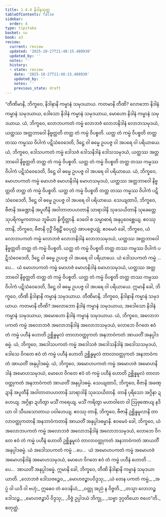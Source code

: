 ```yaml
---
title: 1.4.4 နိဒါနသုတ္တ
tableOfContents: false
sidebar:
  order: 4
type: tipitaka
basket: su
book: a3
review:
  current: review
  updated: '2025-10-27T21:48:15.480930'
  updated_by: ''
  notes: ''
  history:
  - state: review
    date: '2025-10-27T21:48:15.480930'
    updated_by: ''
    notes: ''
    previous_state: draft
---
```



<ReviewStatus review={frontmatter.review} showDetails={true} />

<HypothesisAnnotation frontmatter={frontmatter} />

<DynamicBreadcrumb />

<Division number="34" book="a3" e="ch" v="15" p="133">

<Paragraph number="184" book="a3">
“တီဏိမာနိ, ဘိက္ခဝေ, နိဒါနာနိ ကမ္မာနံ သမုဒယာယ. ကတမာနိ တီဏိ? လောဘော နိဒါနံ ကမ္မာနံ သမုဒယာယ, ဒေါသော နိဒါနံ ကမ္မာနံ သမုဒယာယ, မောဟော နိဒါနံ ကမ္မာနံ သမုဒယာယ.
</Paragraph>

<Paragraph number="185" book="a3">
ယံ, ဘိက္ခဝေ, လောဘပကတံ ကမ္မံ လောဘဇံ လောဘနိဒါနံ လောဘသမုဒယံ, ယတ္ထဿ အတ္တဘာဝေါ နိဗ္ဗတ္တတိ တတ္ထ တံ ကမ္မံ ဝိပစ္စတိ. ယတ္ထ တံ ကမ္မံ ဝိပစ္စတိ တတ္ထ တဿ ကမ္မဿ ဝိပါကံ ပဋိသံဝေဒေတိ, ဒိဋ္ဌေ ဝါ ဓမ္မေ ဥပပဇ္ဇ ဝါ အပရေ ဝါ ပရိယာယေ.
</Paragraph>

<Paragraph number="186" book="a3">
ယံ, ဘိက္ခဝေ, ဒေါသပကတံ ကမ္မံ ဒေါသဇံ ဒေါသနိဒါနံ ဒေါသသမုဒယံ, ယတ္ထဿ အတ္တဘာဝေါ နိဗ္ဗတ္တတိ တတ္ထ တံ ကမ္မံ ဝိပစ္စတိ. ယတ္ထ တံ ကမ္မံ ဝိပစ္စတိ တတ္ထ တဿ ကမ္မဿ ဝိပါကံ ပဋိသံဝေဒေတိ, ဒိဋ္ဌေ ဝါ ဓမ္မေ ဥပပဇ္ဇ ဝါ အပရေ ဝါ ပရိယာယေ.
</Paragraph>

<Paragraph number="187" book="a3">
ယံ, ဘိက္ခဝေ, မောဟပကတံ ကမ္မံ မောဟဇံ မောဟနိဒါနံ မောဟသမုဒယံ, ယတ္ထဿ အတ္တဘာဝေါ နိဗ္ဗတ္တတိ တတ္ထ တံ ကမ္မံ ဝိပစ္စတိ. ယတ္ထ တံ ကမ္မံ ဝိပစ္စတိ တတ္ထ တဿ ကမ္မဿ ဝိပါကံ ပဋိသံဝေဒေတိ, ဒိဋ္ဌေ ဝါ ဓမ္မေ ဥပပဇ္ဇ ဝါ အပရေ ဝါ ပရိယာယေ.
</Paragraph>

<Paragraph number="188" book="a3">
သေယျထာပိ, ဘိက္ခဝေ, ဗီဇာနိ အခဏ္ဍာနိ အပူတီနိ အဝါတာတပဟတာနိ သာရာဒါနိ သုခသယိတာနိ သုခေတ္တေ သုပရိကမ္မကတာယ ဘူမိယာ နိက္ခိတ္တာနိ. ဒေဝေါ စ သမ္မာဓာရံ အနုပ္ပဝေစ္ဆေယျ. ဧဝဿု တာနိ, ဘိက္ခဝေ, ဗီဇာနိ ဝုဒ္ဓိံ ဝိရုဠှိံ ဝေပုလ္လံ အာပဇ္ဇေယျုံ. ဧဝမေဝံ ခေါ, ဘိက္ခဝေ, ယံ လောဘပကတံ ကမ္မံ လောဘဇံ လောဘနိဒါနံ လောဘသမုဒယံ, ယတ္ထဿ အတ္တဘာဝေါ နိဗ္ဗတ္တတိ တတ္ထ တံ ကမ္မံ ဝိပစ္စတိ. ယတ္ထ တံ ကမ္မံ ဝိပစ္စတိ တတ္ထ တဿ ကမ္မဿ ဝိပါကံ ပဋိသံဝေဒေတိ, ဒိဋ္ဌေ ဝါ ဓမ္မေ ဥပပဇ္ဇ ဝါ အပရေ ဝါ ပရိယာယေ.
</Paragraph>

<Paragraph number="189" book="a3">
ယံ ဒေါသပကတံ ကမ္မံ …ပေ…  ယံ မောဟပကတံ ကမ္မံ မောဟဇံ မောဟနိဒါနံ မောဟသမုဒယံ, ယတ္ထဿ အတ္တဘာဝေါ နိဗ္ဗတ္တတိ တတ္ထ တံ ကမ္မံ ဝိပစ္စတိ. ယတ္ထ တံ ကမ္မံ ဝိပစ္စတိ တတ္ထ တဿ ကမ္မဿ ဝိပါကံ ပဋိသံဝေဒေတိ, ဒိဋ္ဌေ ဝါ ဓမ္မေ ဥပပဇ္ဇ ဝါ အပရေ ဝါ ပရိယာယေ. ဣမာနိ ခေါ, ဘိက္ခဝေ, တီဏိ နိဒါနာနိ ကမ္မာနံ သမုဒယာယ.
</Paragraph>

<Paragraph number="190" book="a3">
တီဏိမာနိ, ဘိက္ခဝေ, နိဒါနာနိ ကမ္မာနံ သမုဒယာယ. ကတမာနိ တီဏိ? အလောဘော နိဒါနံ ကမ္မာနံ သမုဒယာယ, အဒေါသော နိဒါနံ ကမ္မာနံ သမုဒယာယ, အမောဟော နိဒါနံ ကမ္မာနံ သမုဒယာယ.
</Paragraph>

<Paragraph number="191" book="a3">
ယံ, ဘိက္ခဝေ, အလောဘပကတံ ကမ္မံ အလောဘဇံ အလောဘနိဒါနံ အလောဘသမုဒယံ, လောဘေ ဝိဂတေ ဧဝံ တံ ကမ္မံ ပဟီနံ ဟောတိ ဥစ္ဆိန္နမူလံ တာလာဝတ္ထုကတံ အနဘာဝံကတံ အာယတိံ အနုပ္ပါဒဓမ္မံ.
</Paragraph>

<Paragraph number="192" book="a3">
ယံ, ဘိက္ခဝေ, အဒေါသပကတံ ကမ္မံ အဒေါသဇံ အဒေါသနိဒါနံ အဒေါသသမုဒယံ, ဒေါသေ ဝိဂတေ ဧဝံ တံ ကမ္မံ ပဟီနံ ဟောတိ ဥစ္ဆိန္နမူလံ တာလာဝတ္ထုကတံ အနဘာဝံကတံ အာယတိံ အနုပ္ပါဒဓမ္မံ.
</Paragraph>

<Paragraph number="193" book="a3">
ယံ, ဘိက္ခဝေ, အမောဟပကတံ ကမ္မံ အမောဟဇံ အမောဟနိဒါနံ အမောဟသမုဒယံ, မောဟေ ဝိဂတေ ဧဝံ တံ ကမ္မံ ပဟီနံ ဟောတိ ဥစ္ဆိန္နမူလံ တာလာဝတ္ထုကတံ အနဘာဝံကတံ အာယတိံ အနုပ္ပါဒဓမ္မံ.
</Paragraph>

<Paragraph number="194" book="a3">
သေယျထာပိ, ဘိက္ခဝေ, ဗီဇာနိ အခဏ္ဍာနိ အပူတီနိ အဝါတာတပဟတာနိ သာရာဒါနိ သုခသယိတာနိ. တာနိ ပုရိသော အဂ္ဂိနာ ဍဟေယျ. အဂ္ဂိနာ ဍဟိတွာ မသိံ ကရေယျ. မသိံ ကရိတွာ မဟာဝါတေ ဝါ ဩဖုဏေယျ နဒိယာ ဝါ သီဃသောတာယ ပဝါဟေယျ. ဧဝဿု တာနိ, ဘိက္ခဝေ, ဗီဇာနိ ဥစ္ဆိန္နမူလာနိ တာလာဝတ္ထုကတာနိ အနဘာဝံကတာနိ အာယတိံ အနုပ္ပါဒဓမ္မာနိ. ဧဝမေဝံ ခေါ, ဘိက္ခဝေ, ယံ အလောဘပကတံ ကမ္မံ အလောဘဇံ အလောဘနိဒါနံ အလောဘသမုဒယံ, လောဘေ ဝိဂတေ ဧဝံ တံ ကမ္မံ ပဟီနံ ဟောတိ ဥစ္ဆိန္နမူလံ တာလာဝတ္ထုကတံ အနဘာဝံကတံ အာယတိံ အနုပ္ပါဒဓမ္မံ.
</Paragraph>

<Paragraph number="195" book="a3">
ယံ အဒေါသပကတံ ကမ္မံ …ပေ…  ယံ အမောဟပကတံ ကမ္မံ အမောဟဇံ အမောဟနိဒါနံ အမောဟသမုဒယံ, မောဟေ ဝိဂတေ ဧဝံ တံ ကမ္မံ ပဟီနံ ဟောတိ …ပေ…  အာယတိံ အနုပ္ပါဒဓမ္မံ. ဣမာနိ ခေါ, ဘိက္ခဝေ, တီဏိ နိဒါနာနိ ကမ္မာနံ သမုဒယာယာတိ.
</Paragraph>

<Paragraph number="196" type="verses" book="a3">
_လောဘဇံ ဒေါသဇဉ္စေဝ,_  
_မောဟဇဉ္စာပဝိဒ္ဒသု;_  
_ယံ တေန ပကတံ ကမ္မံ,_  
_အပ္ပံ ဝါ ယဒိ ဝါ ဗဟုံ;_  
ဣဓေဝ တံ ဝေဒနိယံ,_  
_ဝတ္ထု အညံ န ဝိဇ္ဇတိ._  

</Paragraph>

<Paragraph number="197" type="verses" book="a3">
_တသ္မာ လောဘဉ္စ ဒေါသဉ္စ,_  
_မောဟဇဉ္စာပိ ဝိဒ္ဒသု;_  
_ဝိဇ္ဇံ ဥပ္ပါဒယံ ဘိက္ခု,_  
_သဗ္ဗာ ဒုဂ္ဂတိယော ဇဟေ”တိ._  


</Paragraph>
</Division>

<Paragraph number="198" type="center" book="a3">
စတုတ္ထံ.
</Paragraph>